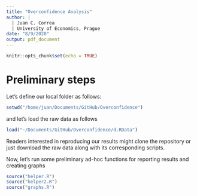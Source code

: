 ```yaml
---
title: "Overconfidence Analysis"
author: | 
  | Juan C. Correa
  | University of Economics, Prague
date: "8/9/2020"
output: pdf_document
---
```


```r
knitr::opts_chunk$set(echo = TRUE)
```
# Preliminary steps
Let's define our local folder as follows:
```r
setwd("/home/juan/Documents/GitHub/Overconfidence")
```
and let's load the raw data as follows
```r
load("~/Documents/GitHub/Overconfidence/d.RData")
```
Readers interested in reproducing our results might clone the repository or just download the raw data along with its corresponding scripts.

Now, let's run some preliminary ad-hoc functions for reporting results and creating graphs
```r
source("helper.R")
source("helper2.R")
source("graphs.R")
```

